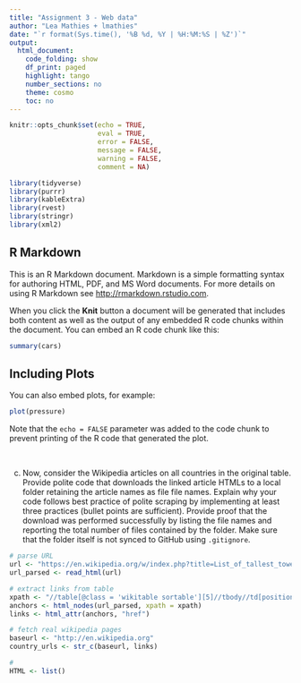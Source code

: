 ```yaml
---
title: "Assignment 3 - Web data"
author: "Lea Mathies + lmathies"
date: "`r format(Sys.time(), '%B %d, %Y | %H:%M:%S | %Z')`"
output:
  html_document:
    code_folding: show
    df_print: paged
    highlight: tango
    number_sections: no
    theme: cosmo
    toc: no
---
```

  
<style>
div.answer {background-color:#f3f0ff; border-radius: 5px; padding: 20px;}
</style>

```r
knitr::opts_chunk$set(echo = TRUE,
                      eval = TRUE,
                      error = FALSE,
                      message = FALSE,
                      warning = FALSE,
                      comment = NA)
```

```r
library(tidyverse)
library(purrr)
library(kableExtra)
library(rvest)
library(stringr)
library(xml2)
```

## R Markdown

This is an R Markdown document. Markdown is a simple formatting syntax for authoring HTML, PDF, and MS Word documents. For more details on using R Markdown see <http://rmarkdown.rstudio.com>.

When you click the **Knit** button a document will be generated that includes both content as well as the output of any embedded R code chunks within the document. You can embed an R code chunk like this:

```r
summary(cars)
```

## Including Plots

You can also embed plots, for example:

```r
plot(pressure)
```

Note that the `echo = FALSE` parameter was added to the code chunk to prevent printing of the R code that generated the plot.

<br>

c) Now, consider the Wikipedia articles on all countries in the original table. Provide polite code that downloads the linked article HTMLs to a local folder retaining the article names as file file names. Explain why your code follows best practice of polite scraping by implementing at least three practices (bullet points are sufficient). Provide proof that the download was performed successfully by listing the file names and reporting the total number of files contained by the folder. Make sure that the folder itself is not synced to GitHub using `.gitignore`.

```r
# parse URL
url <- "https://en.wikipedia.org/w/index.php?title=List_of_tallest_towers&oldid=1175962653"
url_parsed <- read_html(url)

# extract links from table
xpath <- "//table[@class = 'wikitable sortable'][5]//tbody//td[position()=3]/a[1]"
anchors <- html_nodes(url_parsed, xpath = xpath)
links <- html_attr(anchors, "href")

# fetch real wikipedia pages
baseurl <- "http://en.wikipedia.org"
country_urls <- str_c(baseurl, links)

# 
HTML <- list()
```

<br>
